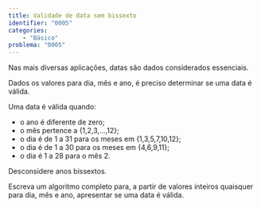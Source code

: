 ```yaml
---
title: Validade de data sem bissexto
identifier: "0005"
categories:
    - "Básico"
problema: "0005"
---
```


::: {.exercicio}
Nas mais diversas aplicações, datas são dados considerados essenciais.

Dados os valores para dia, mês e ano, é preciso determinar se uma data é válida.

Uma data é válida quando:

* o ano é diferente de zero;
* o mês pertence a {1,2,3,…,12};
* o dia é de 1 a 31 para os meses em {1,3,5,7,10,12};
* o dia é de 1 a 30 para os meses em {4,6,9,11};
* o dia é 1 a 28 para o mês 2.

Desconsidere anos bissextos.

Escreva um algoritmo completo para, a partir de valores inteiros quaisquer para dia, mês e ano, apresentar se uma data é válida.

<!-- @sol-0005 -->
:::
